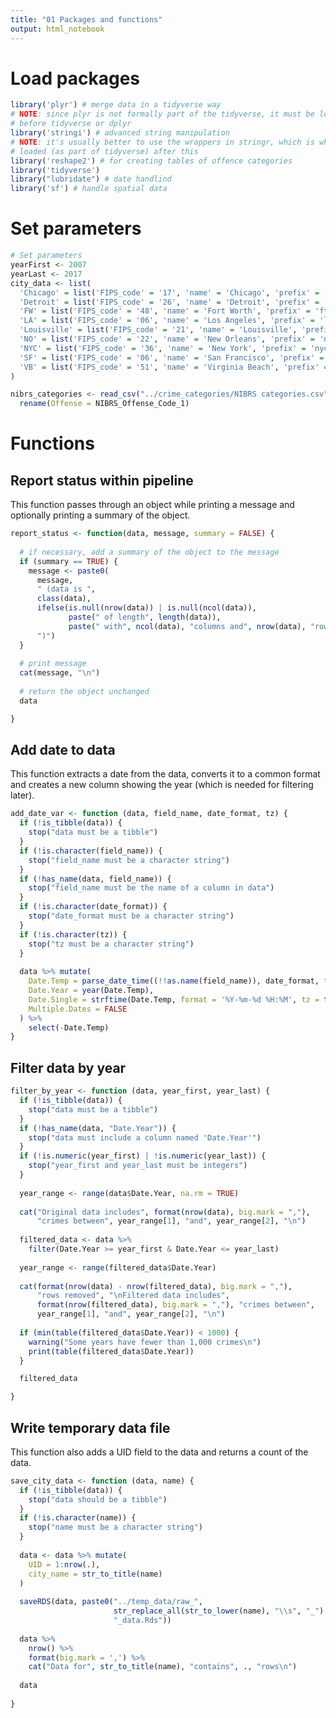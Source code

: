 ```yaml
---
title: "01 Packages and functions"
output: html_notebook
---
```



# Load packages

```r
library('plyr') # merge data in a tidyverse way 
# NOTE: since plyr is not formally part of the tidyverse, it must be loaded
# before tidyverse or dplyr
library('stringi') # advanced string manipulation 
# NOTE: it's usually better to use the wrappers in stringr, which is why that is 
# loaded (as part of tidyverse) after this
library('reshape2') # for creating tables of offence categories
library('tidyverse')
library("lubridate") # date handlind
library('sf') # handle spatial data
```


# Set parameters

```r
# Set parameters
yearFirst <- 2007
yearLast <- 2017
city_data <- list(
  'Chicago' = list('FIPS_code' = '17', 'name' = 'Chicago', 'prefix' = 'chi', 'abbr' = 'IL'),
  'Detroit' = list('FIPS_code' = '26', 'name' = 'Detroit', 'prefix' = 'dtt', 'abbr' = 'MI'),
  'FW' = list('FIPS_code' = '48', 'name' = 'Fort Worth', 'prefix' = 'ftw', 'abbr' = 'TX'),
  'LA' = list('FIPS_code' = '06', 'name' = 'Los Angeles', 'prefix' = 'lax', 'abbr' = 'CA'),
  'Louisville' = list('FIPS_code' = '21', 'name' = 'Louisville', 'prefix' = 'lou', 'abbr' = 'KY', 'start' = 2004),
  'NO' = list('FIPS_code' = '22', 'name' = 'New Orleans', 'prefix' = 'nor', 'abbr' = 'LA'),
  'NYC' = list('FIPS_code' = '36', 'name' = 'New York', 'prefix' = 'nyc', 'abbr' = 'NY', 'start' = 2007),
  'SF' = list('FIPS_code' = '06', 'name' = 'San Francisco', 'prefix' = 'sfo', 'abbr' = 'CA'),
  'VB' = list('FIPS_code' = '51', 'name' = 'Virginia Beach', 'prefix' = 'vib', 'abbr' = 'VA', 'start' = 2013)
)

nibrs_categories <- read_csv("../crime_categories/NIBRS categories.csv") %>% 
  rename(Offense = NIBRS_Offense_Code_1)
```


# Functions

## Report status within pipeline

This function passes through an object while printing a message and optionally
printing a summary of the object.

```r
report_status <- function(data, message, summary = FALSE) {
  
  # if necessary, add a summary of the object to the message
  if (summary == TRUE) {
    message <- paste0(
      message, 
      " (data is ", 
      class(data), 
      ifelse(is.null(nrow(data)) | is.null(ncol(data)), 
             paste(" of length", length(data)),
             paste(" with", ncol(data), "columns and", nrow(data), "rows")), 
      ")")
  }
  
  # print message
  cat(message, "\n")
  
  # return the object unchanged
  data

}
```


## Add date to data

This function extracts a date from the data, converts it to a common format and
creates a new column showing the year (which is needed for filtering later).

```r
add_date_var <- function (data, field_name, date_format, tz) {
  if (!is_tibble(data)) {
    stop("data must be a tibble")
  }
  if (!is.character(field_name)) {
    stop("field_name must be a character string")
  }
  if (!has_name(data, field_name)) {
    stop("field_name must be the name of a column in data")
  }
  if (!is.character(date_format)) {
    stop("date_format must be a character string")
  }
  if (!is.character(tz)) {
    stop("tz must be a character string")
  }
  
  data %>% mutate(
    Date.Temp = parse_date_time((!!as.name(field_name)), date_format, tz = tz),
    Date.Year = year(Date.Temp),
    Date.Single = strftime(Date.Temp, format = '%Y-%m-%d %H:%M', tz = tz),
    Multiple.Dates = FALSE
  ) %>% 
    select(-Date.Temp)
}
```

## Filter data by year

```r
filter_by_year <- function (data, year_first, year_last) {
  if (!is_tibble(data)) {
    stop("data must be a tibble")
  }
  if (!has_name(data, "Date.Year")) {
    stop("data must include a column named 'Date.Year'")
  }
  if (!is.numeric(year_first) | !is.numeric(year_last)) {
    stop("year_first and year_last must be integers")
  }
  
  year_range <- range(data$Date.Year, na.rm = TRUE)
  
  cat("Original data includes", format(nrow(data), big.mark = ","), 
      "crimes between", year_range[1], "and", year_range[2], "\n")
  
  filtered_data <- data %>% 
    filter(Date.Year >= year_first & Date.Year <= year_last)
  
  year_range <- range(filtered_data$Date.Year)
  
  cat(format(nrow(data) - nrow(filtered_data), big.mark = ","), 
      "rows removed", "\nFiltered data includes", 
      format(nrow(filtered_data), big.mark = ","), "crimes between", 
      year_range[1], "and", year_range[2], "\n")
  
  if (min(table(filtered_data$Date.Year)) < 1000) {
    warning("Some years have fewer than 1,000 crimes\n")
    print(table(filtered_data$Date.Year))
  }

  filtered_data

}
```

## Write temporary data file

This function also adds a UID field to the data and returns a count of the data.

```r
save_city_data <- function (data, name) {
  if (!is_tibble(data)) {
    stop("data should be a tibble")
  }
  if (!is.character(name)) {
    stop("name must be a character string")
  }
  
  data <- data %>% mutate(
    UID = 1:nrow(.),
    city_name = str_to_title(name)
  )
  
  saveRDS(data, paste0("../temp_data/raw_", 
                       str_replace_all(str_to_lower(name), "\\s", "_"), 
                       "_data.Rds"))
  
  data %>% 
    nrow() %>% 
    format(big.mark = ',') %>% 
    cat("Data for", str_to_title(name), "contains", ., "rows\n")
  
  data
  
}
```


